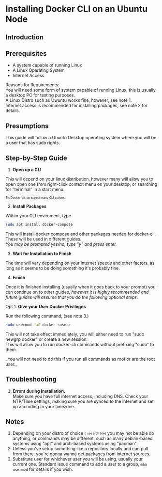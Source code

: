 
# Installing Docker CLI on an Ubuntu Node

## Introduction

## Prerequisites

- A system capable of running Linux
- A Linux Operating System
- Internet Access

Reasons for Requirements:  
You will need some form of system capable of running Linux, this is usually a
desktop PC for testing purposes.  
A Linux Distro such as Uwuntu works fine, however, see note 1.  
Internet access is recommended for installing packages, see note 2 for details.

## Presumptions

This guide will follow a Ubuntu Desktop operating system where you will be a
user that has sudo rights.

## Step-by-Step Guide

1. **Open up a CLI**

This will depend on your linux distribution, however many will allow you to open
open one from right-click context menu on your desktop, or searching for
"terminal" in a start menu.

<sub>
  <sub>Tis Docker-cli, so expect many CLI actions.</sub>
</sub>

2. **Install Packages**

Within your CLI enviroment, type

```bash copy
sudo apt install docker-compose
```

This will install docker compose and other packages needed for docker-cli. These
will be used in different guides.  
_You may be prompted yes/no, type "y" and press enter._

3. **Wait for Installation to Finish**

The time will vary depending on your internet speeds and other factors. as long
as it seems to be doing something it's probably fine.

4. **Finish**

Once it is finished installing (usually when it goes back to your prompt) you
can continue on to other guides, _however it is highly recommended and future
guides will assume that you do the following optional steps._

Opt 1. **Give your User Docker Privileges**

Run the following command, (see note 3.)

```bash copy
sudo usermod -aG docker <user>
```

This will not take effect immediately, you will either need to run "sudo newgrp
docker" or create a new session.  
This will allow you to run docker-cli commands without prefixing "sudo" to them.

<Callout type="info">
  _You will not need to do this if you run all commands as root or are the root
  user._
</Callout>

## Troubleshooting

1. **Errors during Installation.**  
   Make sure you have full internet access, including DNS. Check your NTP/Time
   settings, making sure you are synced to the internet and set up according to
   your timezone.

## Notes

1. Depending on your distro of choice <sub><sup>\(I use arch btw\)</sup></sub>
   you may not be able do anything, or commands may be different, such as many
   debian-based systems using "apt" and arch-based systems using "pacman".
2. Unless you've setup something like a repository locally and can pull from
   there, you're gonna wanna get packages from internet sources.
3. Substitute user for whichever user you will be using, usually your current
   one. Standard issue command to add a user to a group, `man usermod` for
   details if you wish.
